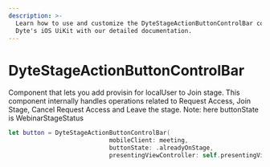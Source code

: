 ```yaml
---
description: >-
  Learn how to use and customize the DyteStageActionButtonControlBar component in
  Dyte's iOS UiKit with our detailed documentation.
---
```


# DyteStageActionButtonControlBar

Component that lets you add provisin for localUser to Join stage. This component internally handles operations related to Request Access, Join Stage, Cancel Request Access and Leave the stage.
Note: here buttonState is WebinarStageStatus

```swift
let button = DyteStageActionButtonControlBar(
                            mobileClient: meeting,
                            buttonState: .alreadyOnStage,
                            presentingViewController: self.presentingViewController)
```

<head>
  <title>iOS DyteWebinarStageToggleButton</title>
</head>
